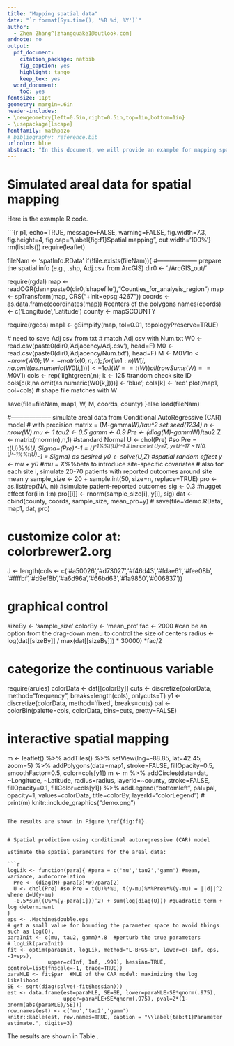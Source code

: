 ```yaml
---
title: "Mapping spatial data"
date: "`r format(Sys.time(), '%B %d, %Y')`"
author: 
  - Zhen Zhang^[zhangquake1@outlook.com]
endnote: no
output:
  pdf_document:
    citation_package: natbib
    fig_caption: yes
    highlight: tango
    keep_tex: yes
  word_document: 
    toc: yes
fontsize: 11pt
geometry: margin=.6in
header-includes:
- \newgeometry{left=0.5in,right=0.5in,top=1in,bottom=1in}
- \usepackage{lscape}
fontfamily: mathpazo
# bibliography: reference.bib
urlcolor: blue
abstract: "In this document, we will provide an example for mapping spatial data (areal) with CAR model, and some quick estimation."
---
```

<!-- \newpage -->
\setcounter{tocdepth}{2}
\tableofcontents

<!-- # Abstract -->
<!-- Put your abstract here. -->

<!-- # Introduction -->
<!-- \label{sec:intro} -->
<!-- Introduction goes here.  -->

<!-- # Method and Materials -->
<!-- \label{sec:method} -->

# Simulated areal data for spatial mapping

Here is the example R code. 

```{r p1, echo=TRUE, message=FALSE, warning=FALSE, fig.width=7.3, fig.height=4, fig.cap="\\label{fig:f1}Spatial mapping", out.width='100%'}
rm(list=ls())
require(leaflet)

fileNam <- 'spatInfo.RData'
if(!file.exists(fileNam)){ 
  #-------------------- prepare the spatial info (e.g., .shp, Adj.csv from ArcGIS)
  dir0 <- './ArcGIS_out/'
  
  require(rgdal)
  map <- readOGR(dsn=paste0(dir0,'shapefile'),"Counties_for_analysis_region")
  map <- spTransform(map, CRS("+init=epsg:4267"))
  coords <- as.data.frame(coordinates(map)) #centers of the polygons
  names(coords) <- c('Longitude','Latitude')
  county <- map$COUNTY
  
  require(rgeos)
  map1 <- gSimplify(map, tol=0.01, topologyPreserve=TRUE)

  # need to save Adj csv from txt
  # match Adj.csv with Num.txt
  W0 <- read.csv(paste0(dir0,'Adjacency/Adj.csv'), head=F)
  M0 <- read.csv(paste0(dir0,'Adjacency/Num.txt'), head=F)
  M <- M0$V1
  n <- nrow(W0); W <- matrix(0,n,n); for(i in 1:n) W[i,na.omit(as.numeric(W0[i,]))] <- 1
  all(W==t(W))
  all(rowSums(W)==M0$V1)
  cols <- rep('lightgreen',n);   k <- 125 #random check site ID
  cols[c(k,na.omit(as.numeric(W0[k,])))] <- 'blue'; cols[k] <- 'red'
  plot(map1, col=cols)  # shape file matches with W
  
  save(file=fileNam, map1, W, M, coords, county)
}else load(fileNam)

#-------------------- simulate areal data from Conditional AutoRegressive (CAR) model 
# with precision matrix = (M-gamma*W)/tau^2
set.seed(1234)
n <- nrow(W)
mu <- 1
tau2 <- 0.5
gamm <- 0.9
Pre <- (diag(M)-gamm*W)/tau2
Z <- matrix(rnorm(n),n,1) #standard Normal
U <- chol(Pre) #so Pre = t(U)%*%U, Sigma=(Pre)^-1 = U^-1%*%t(U)^-1
# hence let Uy=Z, y=U^-1Z ~ N(0, U^-1%*%t(U)^-1 = Sigma) as desired
y0 <- solve(U,Z)  #spatial random effect
y <- mu + y0  #mu = X%*%beta to introduce site-specific covariates
# also for each site i, simulate 20-70 patients with reported outcomes around site mean y
sample_size <- 20 + sample.int(50, size=n, replace=TRUE)
pro <- as.list(rep(NA, n)) #simulate patient-reported outcomes
sig <- 0.3  #nugget effect
for(i in 1:n) pro[[i]] <- rnorm(sample_size[i], y[i], sig)
dat <- cbind(county, coords, sample_size, mean_pro=y) 
# save(file='demo.RData', map1, dat, pro)

# customize color at: colorbrewer2.org
J <- length(cols <- c('#a50026','#d73027','#f46d43','#fdae61','#fee08b',
                      '#ffffbf','#d9ef8b','#a6d96a','#66bd63','#1a9850','#006837'))

# graphical control
sizeBy <- 'sample_size'
colorBy <- 'mean_pro'
fac <- 2000 #can be an option from the drag-down menu to control the size of centers
radius <- log(dat[[sizeBy]] / max(dat[[sizeBy]]) * 30000) *fac/2

# categorize the continuous variable
require(arules)
colorData <- dat[[colorBy]]
cuts <- discretize(colorData, method="frequency", breaks=length(cols), onlycuts=T)
y1 <- discretize(colorData, method='fixed', breaks=cuts)
pal <- colorBin(palette=cols, colorData, bins=cuts, pretty=FALSE)

# interactive spatial mapping
m <- leaflet() %>% addTiles() %>% setView(lng=-88.85, lat=42.45, zoom=5) %>%
  addPolygons(data=map1, stroke=FALSE, fillOpacity=0.5, smoothFactor=0.5, color=cols[y1])
m <- m %>%
  addCircles(data=dat, ~Longitude, ~Latitude, radius=radius, layerId=~county,
             stroke=FALSE, fillOpacity=0.1, fillColor=cols[y1]) %>%
  addLegend("bottomleft", pal=pal, opacity=1, values=colorData, title=colorBy,
            layerId="colorLegend")
# print(m)
knitr::include_graphics("demo.png")
```

The results are shown in Figure \ref{fig:f1}.


# Spatial prediction using conditional autoregressive (CAR) model 

Estimate the spatial parameters for the areal data: 
 
```r
logLik <- function(para){ #para = c('mu','tau2','gamm') #mean, variance, autocorrelation
  Pre <- (diag(M)-para[3]*W)/para[2]
  U <- chol(Pre) #so Pre = t(U)%*%U, t(y-mu)%*%Pre%*%(y-mu) = ||d||^2 where d=U(y-mu)
  -0.5*sum((U%*%(y-para[1]))^2) + sum(log(diag(U))) #quadratic term + log determinant
}
eps <- .Machine$double.eps 
# get a small value for bounding the parameter space to avoid things such as log(0).
paraInit <- c(mu, tau2, gamm)*.8  #perturb the true parameters
# logLik(paraInit)
fit <- optim(paraInit, logLik, method="L-BFGS-B", lower=c(-Inf, eps, -1+eps), 
             upper=c(Inf, Inf, .999), hessian=TRUE, control=list(fnscale=-1, trace=TRUE))
paraMLE <- fit$par  #MLE of the CAR model: maximizing the log likelihood
SE <- sqrt(diag(solve(-fit$hessian)))
est <- data.frame(est=paraMLE, SE=SE, lower=paraMLE-SE*qnorm(.975),
                  upper=paraMLE+SE*qnorm(.975), pval=2*(1-pnorm(abs(paraMLE)/SE)))
row.names(est) <- c('mu','tau2','gamm')
knitr::kable(est, row.names=TRUE, caption = "\\label{tab:t1}Parameter estimate.", digits=3)
```

The results are shown in Table \ref{tab:t1}. 

